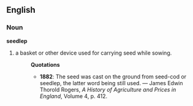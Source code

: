 ==English==
===Noun===
'''seedlep'''
# a basket or other device used for carrying seed while sowing.
#:'''Quotations'''
#:*'''1882''': The seed was cast on the ground from seed-cod or seedlep, the latter word being still used. &mdash; James Edwin Thorold Rogers, ''A History of Agriculture and Prices in England'', Volume 4, p. 412.